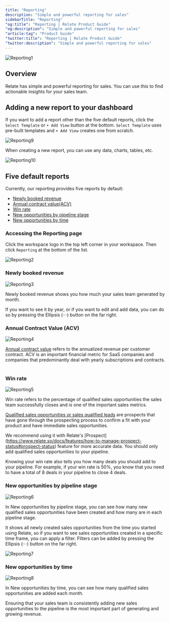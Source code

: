```yaml
---
title: "Reporting"
description: "Simple and powerful reporting for sales"
sidebarTitle: "Reporting"
"og:title": "Reporting | Relate Product Guide"
"og:description": "Simple and powerful reporting for sales"
"article:tag": "Product Guide"
"twitter:title": "Reporting | Relate Product Guide"
"twitter:description": "Simple and powerful reporting for sales"
---
```


![Reporting1](/docs/images/features/reporting.png)

## Overview

Relate has simple and powerful reporting for sales. You can use this to find actionable insights for your sales team.

## Adding a new report to your dashboard

If you want to add a report other than the five default reports, click the `Select Template` or `+ Add View` button at the bottom. `Select Template` uses pre-built templates and `+ Add View` creates one from scratch. 

![Reporting9](/docs/images/features/add-new-reports.png)

When creating a new report, you can use any data, charts, tables, etc.

![Reporting10](/docs/images/features/add-new-reports2.png)


## Five default reports

Currently, our reporting provides five reports by default:
- [Newly booked revenue](/features/reporting#newly-booked-revenue)
- [Annual contract value(ACV)](/features/reporting#annual-contract-value)
- [Win rate](/features/reporting#win-rate)
- [New opportunities by pipeline stage](/features/reporting#new-opportunities-by-pipeline-stage)
- [New opportunities by time](/features/reporting#new-opportunities-by-time)

### Accessing the Reporting page

Click the workspace logo in the top left corner in your workspace. Then click `Reporting` at the bottom of the list. 

![Reporting2](/docs/images/features/enter-reporting.png)

### Newly booked revenue

![Reporting3](/docs/images/features/newly-booked-revenue.png)

Newly booked revenue shows you how much your sales team generated by month.

If you want to see it by year, or if you want to edit and add data, you can do so by pressing the Ellipsis (⋅⋅⋅) button on the far right. 

### Annual Contract Value (ACV)

![Reporting4](/docs/images/features/annual-contract-value.png)

[Annual contract value](https://www.relate.so/docs/wiki/acv) refers to the annualized revenue per customer contract. ACV is an important financial metric for SaaS companies and companies that predominantly deal with yearly subscriptions and contracts.
​
### Win rate

![Reporting5](/docs/images/features/win-rate.png)

Win rate refers to the percentage of qualified sales opportunities the sales team successfully closes and is one of the important sales metrics.

[Qualified sales opportunities or sales qualified leads](https://www.relate.so/docs/wiki/sql) are prospects that have gone through the prospecting process to confirm a fit with your product and have immediate sales opportunities.

We recommend using it with Relate's [Prospect] (https://www.relate.so/docs/features/how-to-manage-prospect-status#prospect-status) feature for more accurate data. You should only add qualified sales opportunities to your pipeline. 

Knowing your win rate also tells you how many deals you should add to your pipeline. For example, if your win rate is 50%, you know that you need to have a total of 8 deals in your pipeline to close 4 deals. 

### New opportunities by pipeline stage

![Reporting6](/docs/images/features/new-opportunities-by-pipeline-stage.png)

In New opportunities by pipeline stage, you can see how many new qualified sales opportunities have been created and how many are in each pipeline stage.

It shows all newly created sales opportunities from the time you started using Relate, so if you want to see sales opportunities created in a specific time frame, you can apply a filter. Filters can be added by pressing the Ellipsis (⋅⋅⋅) button on the far right. 

![Reporting7](/docs/images/features/ellipsis.png)

### New opportunities by time

![Reporting8](/docs/images/features/new-opportunities-by-time.png)

In New opportunities by time, you can see how many qualified sales opportunities are added each month.

Ensuring that your sales team is consistently adding new sales opportunities to the pipeline is the most important part of generating and growing revenue. 